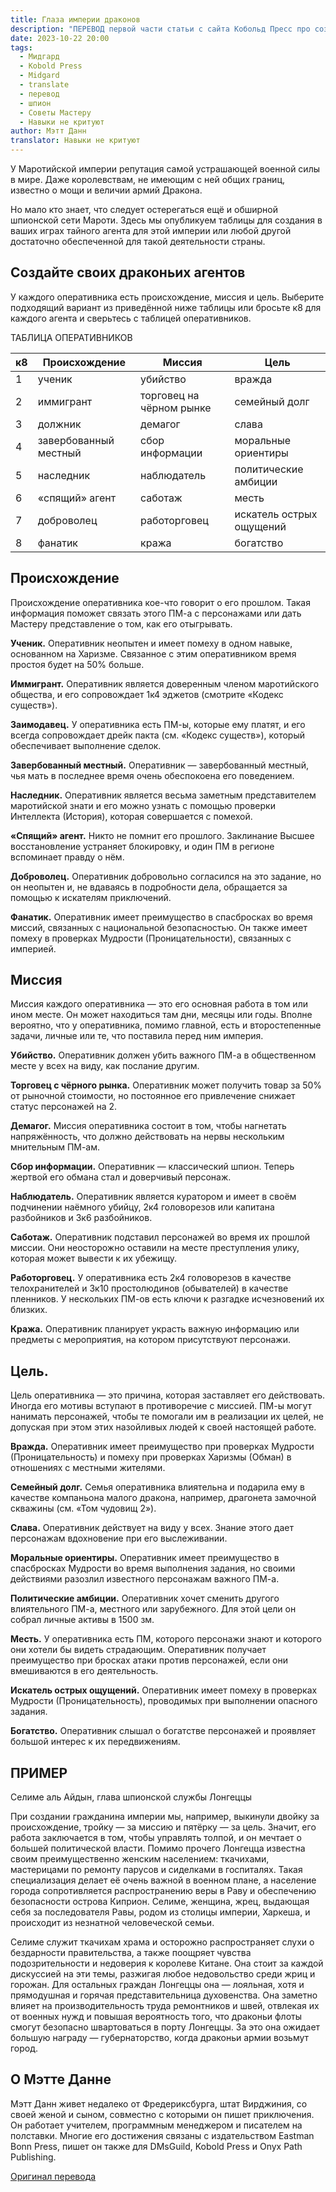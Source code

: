 ```yaml
---
title: Глаза империи драконов
description: "ПЕРЕВОД первой части статьи с сайта Кобольд Пресс про создание шпионов #translate #midgard #dnd5e #gmtips" 
date: 2023-10-22 20:00
tags:
  - Мидгард
  - Kobold Press
  - Midgard
  - translate
  - перевод
  - шпион
  - Советы Мастеру
  - Навыки не критуют
author: Мэтт Данн
translator: Навыки не критуют
---
```


У Маротийской империи репутация самой устрашающей военной силы в мире. Даже королевствам, не имеющим с ней общих границ, известно о мощи и величии армий Дракона.

Но мало кто знает, что следует остерегаться ещё и обширной шпионской сети Мароти. Здесь мы опубликуем таблицы для создания в ваших играх тайного агента для этой империи или любой другой достаточно обеспеченной для такой деятельности страны.

## Создайте своих драконьих агентов
У каждого оперативника есть происхождение, миссия и цель. Выберите подходящий вариант из приведённой ниже таблицы или бросьте к8 для каждого агента и сверьтесь с таблицей оперативников.

ТАБЛИЦА ОПЕРАТИВНИКОВ

| к8 | Происхождение         | Миссия                   | Цель                     |
|----|-----------------------|--------------------------|--------------------------|
| 1  | ученик                | убийство                 | вражда                   |
| 2  | иммигрант             | торговец на чёрном рынке | семейный долг            |
| 3  | должник               | демагог                  | слава                    |
| 4  | завербованный местный | сбор информации          | моральные ориентиры      |
| 5  | наследник             | наблюдатель              | политические амбиции     |
| 6  | «спящий» агент        | саботаж                  | месть                    |
| 7  | доброволец            | работорговец             | искатель острых ощущений |
| 8  | фанатик               | кража                    | богатство                |

## Происхождение
Происхождение оперативника кое-что говорит о его прошлом. Такая информация поможет связать этого ПМ-а с персонажами или дать Мастеру представление о том, как его отыгрывать.

**Ученик.** Оперативник неопытен и имеет помеху в одном навыке, основанном на Харизме. Связанное с этим оперативником время простоя будет на 50% больше.

**Иммигрант.** Оперативник является доверенным членом маротийского общества, и его сопровождает 1к4 эджетов (смотрите «Кодекс существ»).

**Заимодавец.** У оперативника есть ПМ-ы, которые ему платят, и его всегда сопровождает дрейк пакта (см. «Кодекс существ»), который обеспечивает выполнение сделок.

**Завербованный местный.** Оперативник — завербованный местный, чья мать в последнее время очень обеспокоена его поведением.

**Наследник.** Оперативник является весьма заметным представителем маротийской знати и его можно узнать с помощью проверки Интеллекта (История), которая совершается с помехой.

**«Спящий» агент.** Никто не помнит его прошлого. Заклинание Высшее восстановление устраняет блокировку, и один ПМ в регионе вспоминает правду о нём.

**Доброволец.** Оперативник добровольно согласился на это задание, но он неопытен и, не вдаваясь в подробности дела, обращается за помощью к искателям приключений.

**Фанатик.** Оперативник имеет преимущество в спасбросках во время миссий, связанных с национальной безопасностью. Он также имеет помеху в проверках Мудрости (Проницательности), связанных с империей.

## Миссия

Миссия каждого оперативника — это его основная работа в том или ином месте. Он может находиться там дни, месяцы или годы. Вполне вероятно, что у оперативника, помимо главной, есть и второстепенные задачи, личные или те, что поставила перед ним империя.

**Убийство.** Оперативник должен убить важного ПМ-а в общественном месте у всех на виду, как послание другим.

**Торговец с чёрного рынка.** Оперативник может получить товар за 50% от рыночной стоимости, но постоянное его привлечение снижает статус персонажей на 2.

**Демагог.** Миссия оперативника состоит в том, чтобы нагнетать напряжённость, что должно действовать на нервы нескольким мнительным ПМ-ам.

**Сбор информации.** Оперативник — классический шпион. Теперь жертвой его обмана стал и доверчивый персонаж.

**Наблюдатель.** Оперативник является куратором и имеет в своём подчинении наёмного убийцу, 2к4 головорезов или капитана разбойников и 3к6 разбойников.

**Саботаж.** Оперативник подставил персонажей во время их прошлой миссии. Они неосторожно оставили на месте преступления улику, которая может вывести к их убежищу.

**Работорговец.** У оперативника есть 2к4 головорезов в качестве телохранителей и 3к10 простолюдинов (обывателей) в качестве пленников. У нескольких ПМ-ов есть ключи к разгадке исчезновений их близких.

**Кража.** Оперативник планирует украсть важную информацию или предметы с мероприятия, на котором присутствуют персонажи.

## **Цель**. 

Цель оперативника — это причина, которая заставляет его действовать. Иногда его мотивы вступают в противоречие с миссией. ПМ-ы могут нанимать персонажей, чтобы те помогали им в реализации их целей, не допуская при этом этих назойливых людей к своей настоящей работе.

**Вражда.** Оперативник имеет преимущество при проверках Мудрости (Проницательность) и помеху при проверках Харизмы (Обман) в отношениях с местными жителями.

**Семейный долг.** Семья оперативника влиятельна и подарила ему в качестве компаньона малого дракона, например, драгонета замочной скважины (см. «Том чудовищ 2»).

**Слава.** Оперативник действует на виду у всех. Знание этого дает персонажам вдохновение при его выслеживании.

**Моральные ориентиры.** Оперативник имеет преимущество в спасбросках Мудрости во время выполнения задания, но своими действиями разозлил известного персонажам важного ПМ-а.

**Политические амбиции.** Оперативник хочет сменить другого влиятельного ПМ-а, местного или зарубежного. Для этой цели он собрал личные активы в 1500 зм.

**Месть.** У оперативника есть ПМ, которого персонажи знают и которого они хотели бы видеть страдающим. Оперативник получает преимущество при бросках атаки против персонажей, если они вмешиваются в его деятельность.

**Искатель острых ощущений.** Оперативник имеет помеху в проверках Мудрости (Проницательность), проводимых при выполнении опасного задания.

**Богатство.** Оперативник слышал о богатстве персонажей и проявляет большой интерес к их передвижениям.

## ПРИМЕР

Селиме аль Айдын, глава шпионской службы Лонгеццы

При создании гражданина империи мы, например, выкинули двойку за происхождение, тройку — за миссию и пятёрку — за цель. Значит, его работа заключается в том, чтобы управлять толпой, и он мечтает о большей политической власти. Помимо прочего Лонгецца известна своим преимущественно женским населением: ткачихами, мастерицами по ремонту парусов и сиделками в госпиталях. Такая специализация делает её очень важной в военном плане, а население города сопротивляется распространению веры в Раву и обеспечению безопасности острова Киприон. Селиме, женщина, жрец, выдающая себя за последователя Равы, родом из столицы империи, Харкеша, и происходит из незнатной человеческой семьи.

Селиме служит ткачихам храма и осторожно распространяет слухи о бездарности правительства, а также поощряет чувства подозрительности и недоверия к королеве Китане. Она стоит за каждой дискуссией на эти темы, разжигая любое недовольство среди жриц и горожан. Для остальных граждан Лонгеццы она — лояльная, хотя и прямодушная и горячая представительница духовенства. Она заметно влияет на производительность труда ремонтников и швей, отвлекая их от военных нужд и повышая вероятность того, что драконьи флоты смогут безопасно швартоваться в порту Лонгеццы. За это она ожидает большую награду — губернаторство, когда драконьи армии возьмут город.

## О Мэтте Данне

Мэтт Данн живет недалеко от Фредериксбурга, штат Вирджиния, со своей женой и сыном, совместно с которыми он пишет приключения. Он работает учителем, программным менеджером и писателем на полставки. Многие его достижения связаны с издательством Eastman Bonn Press, пишет он также для DMsGuild, Kobold Press и Onyx Path Publishing.

[Оригинал перевода](https://vk.com/natural_twenty?w=wall-200946551_3527)